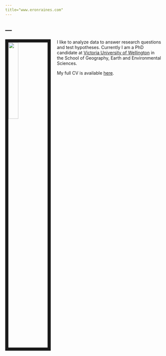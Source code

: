 ```yaml
---
title="www.eronraines.com"
---
```




---
---

<link rel="stylesheet" href="styles.css" type="text/css">

<img src="pictures/eron raines (6).jpg" style="width:25%; border:10px solid; margin-right: 20px" align="left">

I like to analyze data to answer research questions and test hypotheses. Currently I am a PhD candidate at  [Victoria University of Wellington](https://www.victoria.ac.nz/sgees/research/phd-profiles/eron-raines) in the School of Geography, Earth and Environmental Sciences. 



My full CV is available [here](Yale Package/CV_Raines.pdf).